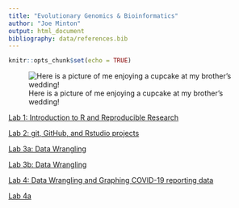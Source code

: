 ```yaml
---
title: "Evolutionary Genomics & Bioinformatics"
author: "Joe Minton"
output: html_document
bibliography: data/references.bib
---
```


```r
knitr::opts_chunk$set(echo = TRUE)
```

![Here is a picture of me enjoying a cupcake at my brother's wedding!](images/IMG_7120.jpeg)


[Lab 1: Introduction to R and Reproducible Research](lab1_joeminton.html) 

[Lab 2: git, GitHub, and Rstudio projects](lab2_joeminton.html)

[Lab 3a: Data Wrangling](lab3a_joeminton.html)

[Lab 3b: Data Wrangling](lab3b_joeminton.html)

[Lab 4: Data Wrangling and Graphing COVID-19 reporting data](lab4_joeminton.html)

[Lab 4a](lab4a_joeminton.html)

